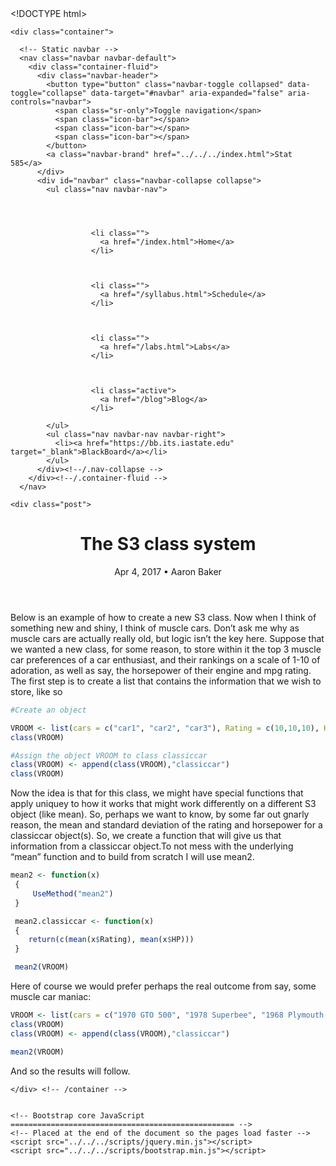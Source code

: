 <!DOCTYPE html>
<html lang="en">
  <head>
    <meta charset="utf-8">
    <meta name="description" content="Data Technologies for Statistics at Iowa State University.">
    <meta name="author" content="Heike Hofmann <hofmann@iastate.edu>">
    <!-- By The original uploader was Dick107 at English Wikipedia [GFDL (http://www.gnu.org/copyleft/fdl.html) or CC-BY-SA-3.0 (http://creativecommons.org/licenses/by-sa/3.0/)], via Wikimedia Commons https://commons.wikimedia.org/wiki/File%3APunch-card-5081.jpg-->

    <title>Stat 585</title>

    <!-- Bootstrap core CSS -->
    <link href="../../../css/bootstrap.min.css" rel="stylesheet">
    <link href="../../../css/extra.css" rel="stylesheet">

  </head>

  <body>

    <div class="container">

      <!-- Static navbar -->
      <nav class="navbar navbar-default">
        <div class="container-fluid">
          <div class="navbar-header">
            <button type="button" class="navbar-toggle collapsed" data-toggle="collapse" data-target="#navbar" aria-expanded="false" aria-controls="navbar">
              <span class="sr-only">Toggle navigation</span>
              <span class="icon-bar"></span>
              <span class="icon-bar"></span>
              <span class="icon-bar"></span>
            </button>
            <a class="navbar-brand" href="../../../index.html">Stat 585</a>
          </div>
          <div id="navbar" class="navbar-collapse collapse">
            <ul class="nav navbar-nav">
              
              
      				  
      				  
      				  <li class="">
      					<a href="/index.html">Home</a>
      				  </li>
      				
      				  
      				  
      				  <li class="">
      					<a href="/syllabus.html">Schedule</a>
      				  </li>
      				
      				  
      				  
      				  <li class="">
      					<a href="/labs.html">Labs</a>
      				  </li>
      				
      				  
      				  
      				  <li class="active">
      					<a href="/blog">Blog</a>
      				  </li>
      				
            </ul>
            <ul class="nav navbar-nav navbar-right">
              <li><a href="https://bb.its.iastate.edu" target="_blank">BlackBoard</a></li>
            </ul>
          </div><!--/.nav-collapse -->
        </div><!--/.container-fluid -->
      </nav>

    <div class="post">

  <header class="post-header">
    <h1 class="post-title">The S3 class system</h1>
    <p class="post-meta">Apr 4, 2017 • Aaron Baker</p>
  </header>

  <article class="post-content">
    Below is an example of how to create a new S3 class. Now when I think of something new and shiny, I think of muscle cars. Don't ask me why as muscle cars are actually really old, but logic isn't the key here. Suppose that we wanted a new class, for some reason, to store within it the top 3 muscle car preferences of a car enthusiast, and their rankings on a scale of 1-10 of adoration, as well as say, the horsepower of their engine and mpg rating. The first step is to create a list that contains the information that we wish to store, like so
```r
#Create an object

VROOM <- list(cars = c("car1", "car2", "car3"), Rating = c(10,10,10), HP = c(-999,-999,-999), MPG = c(-999,-999,-999))
class(VROOM)

#Assign the object VROOM to class classiccar
class(VROOM) <- append(class(VROOM),"classiccar")
class(VROOM)
```
Now the idea is that for this class, we might have special functions that apply uniquey to how it works that might work differently on a different S3 object (like mean). So, perhaps we want to know, by some far out gnarly reason, the mean and standard deviation of the rating and horsepower for a classiccar object(s). So, we create a function that will give us that information from a classiccar object.To not mess with the underlying "mean" function and to build from scratch I will use mean2.

```r
mean2 <- function(x)
 {
     UseMethod("mean2")
 }

 mean2.classiccar <- function(x)
 {
    return(c(mean(x$Rating), mean(x$HP)))
 }

 mean2(VROOM)

```

Here of course we would prefer perhaps the real outcome from say, some muscle car maniac:

```r
VROOM <- list(cars = c("1970 GTO 500", "1978 Superbee", "1968 Plymouth Road Runner"), Rating = c(10,9.8,9), HP = c(543,480,530), MPG = c(10.5,9.8,9))
class(VROOM)
class(VROOM) <- append(class(VROOM),"classiccar")

mean2(VROOM)
```

And so the results will follow.

  </article>

</div>

      
    </div> <!-- /container -->


    <!-- Bootstrap core JavaScript
    ================================================== -->
    <!-- Placed at the end of the document so the pages load faster -->
    <script src="../../../scripts/jquery.min.js"></script>
    <script src="../../../scripts/bootstrap.min.js"></script>
  </body>
</html>

